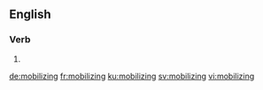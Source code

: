 ==English==

===Verb===
{{head|en|present participle}}

# {{present participle of|mobilize|lang=en|nocat=1}}

[[de:mobilizing]]
[[fr:mobilizing]]
[[ku:mobilizing]]
[[sv:mobilizing]]
[[vi:mobilizing]]